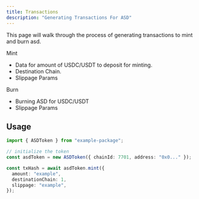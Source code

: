 ```yaml
---
title: Transactions
description: "Generating Transactions For ASD"
---
```


This page will walk through the process of generating transactions to mint and burn asd.

Mint

- Data for amount of USDC/USDT to deposit for minting.
- Destination Chain.
- Slippage Params

Burn

- Burning ASD for USDC/USDT
- Slippage Params

## Usage

<CodeGroup>

```typescript Minting
import { ASDToken } from "example-package";

// initialize the token
const asdToken = new ASDToken({ chainId: 7701, address: "0x0..." });

const txHash = await asdToken.mint({
  amount: "example",
  destinationChain: 1,
  slippage: "example",
});
```

```typescript Burning

```

</CodeGroup>
